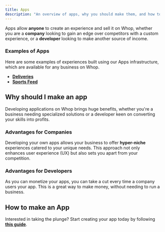 ```yaml
---
title: Apps
description: "An overview of apps, why you should make them, and how to make them."
---
```


Apps allow **anyone** to create an experience and sell it on Whop, whether you are a **company** looking to gain an edge over competitors with a custom experience, or a **developer** looking to make another source of income.

### Examples of Apps

Here are some examples of experiences built using our Apps infrastructure, which are available for any business on Whop.

- [**Deliveries**](/)
- [**Sports Feed**](/)

## Why should I make an app

Developing applications on Whop brings huge benefits, whether you're a business needing specialized solutions or a developer keen on converting your skills into profits.

### Advantages for Companies

Developing your own apps allows your business to offer **hyper-niche** experiences catered to your unique needs. This approach not only enhances user experience (UX) but also sets you apart from your competition.

### Advantages for Developers

As you can monetize your apps, you can take a cut every time a company users your app. This is a great way to make money, without needing to run a business.

## How to make an App

Interested in taking the plunge? Start creating your app today by following [**this guide**](/apps/create-an-app).
